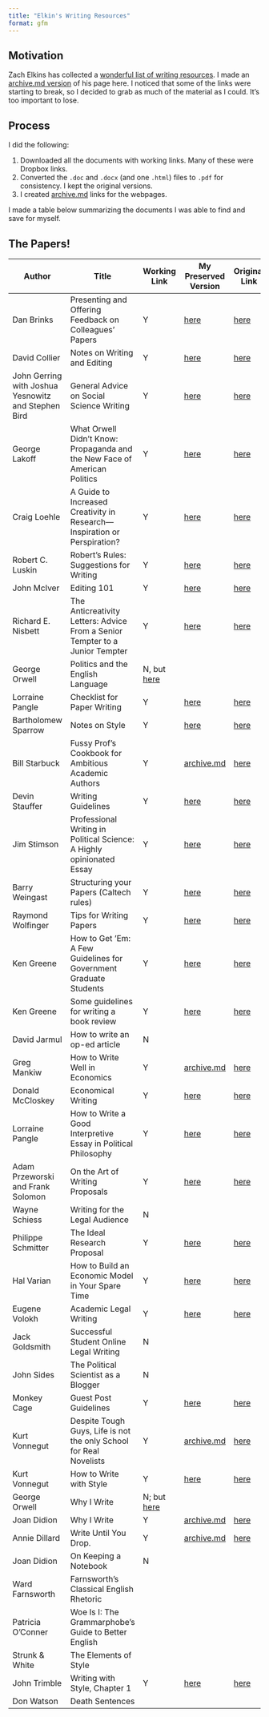 ```yaml
---
title: "Elkin's Writing Resources"
format: gfm
---
```


## Motivation

Zach Elkins has collected a [wonderful list of writing resources](https://sites.google.com/site/zachelkinstexas/me-write-pretty-some-day). I made an [archive.md version](https://archive.ph/VMkbp) of his page here. I noticed that some of the links were starting to break, so I decided to grab as much of the material as I could. It's too important to lose.

## Process

I did the following:

1.  Downloaded all the documents with working links. Many of these were Dropbox links.
2.  Converted the `.doc` and `.docx` (and one `.html`) files to `.pdf` for consistency. I kept the original versions.
3.  I created [archive.md](https://archive.md) links for the webpages.

I made a table below summarizing the documents I was able to find and save for myself.

## The Papers!

| Author | Title | Working Link | My Preserved Version | Original Link |
|-----------|---------------------------|-----------|------------|-----------|
| Dan Brinks | Presenting and Offering Feedback on Colleagues’ Papers |Y | [here](original-documents/brinks%20feedback.pdf) | [here](https://www.dropbox.com/scl/fi/m76cibwyzi5y0m5uzeo3j/brinks-feedback.docx?rlkey=00pyny30klcillgg898u5l5ae&e=1&dl=0)|
| David Collier | Notes on Writing and Editing |Y | [here](original-documents/collier%20Notes%20on%20Writing.pdf) | [here](https://www.dropbox.com/scl/fi/udednyixke0r10tkn8rhs/collier-Notes-on-Writing.doc?rlkey=9f8k0ox0bor3c48bfqwhcm14t&e=1&dl=0)|
| John Gerring with Joshua Yesnowitz and Stephen Bird | General Advice on Social Science Writing |Y | [here](original-documents/Gerring_Adviceonessaywriting.pdf) | [here](https://www.dropbox.com/scl/fi/f5cctqw8t9i1famge79ts/Gerring_Adviceonessaywriting.pdf?rlkey=6r0iir5nww4pet2o8ntza0ibn&e=1&dl=0) |
| George Lakoff | What Orwell Didn't Know: Propaganda and the New Face of American Politics |Y | [here](original-documents/lakoff07%20on%20orwell.pdf) | [here](https://www.dropbox.com/scl/fi/ulgqgiioh7nobazq2z09g/lakoff07-on-orwell.pdf?rlkey=vstoy5cjqv9xa338axjerunb5&e=1&dl=0) |
| Craig Loehle | A Guide to Increased Creativity in Research—Inspiration or Perspiration? |Y | [here](original-documents/loehle90.pdf) | [here](https://www.dropbox.com/scl/fi/ud4m8vdy36zqoh5s82b90/loehle90.pdf?rlkey=lzj4c61ktl4alhsav1agx9ph8&e=1&dl=0) |
| Robert C. Luskin | Robert’s Rules: Suggestions for Writing | Y| [here](original-documents/Robert's%20Rules%20January%2008.pdf) | [here](https://www.dropbox.com/scl/fi/xp3f1x93bvoy49lytfu3i/Robert-s-Rules-January-08.doc?rlkey=8gvr1cn4hgqwibfzgh20ng21t&e=1&dl=0) |
| John McIver | Editing 101 | Y | [here](original-documents/mciver%20Editing%20101.pdf) | [here](https://www.dropbox.com/scl/fi/89bef5ka3u3ps4rixgshk/mciver-Editing-101.doc?rlkey=n2ahc9sdsselxl5rh68jum5y3&e=1&dl=0) |
| Richard E. Nisbett | The Anticreativity Letters: Advice From a Senior Tempter to a Junior Tempter | Y | [here](original-documents/nisbett02.pdf) | [here](https://www.dropbox.com/scl/fi/wt6am4pnqruwy3cz2c141/nisbett02.pdf?rlkey=8kerft7q17znxvw6otofaakcp&e=1&dl=0) |
| George Orwell | Politics and the English Language | N, but [here](https://www.orwellfoundation.com/the-orwell-foundation/orwell/essays-and-other-works/politics-and-the-english-language/) |  |  |
| Lorraine Pangle | Checklist for Paper Writing | Y | [here](original-documents/lpangle%20essay%20checklist.pdf) | [here](https://www.dropbox.com/scl/fi/k7mwdesjwjf3mbyw2pk43/lpangle-essay-checklist.doc?rlkey=yq0qfjnoy67cl4889rsko43jt&e=1&dl=0) |
| Bartholomew Sparrow | Notes on Style | Y | [here](original-documents/sparrow%20notes%20on%20style.pdf) | [here](https://www.dropbox.com/scl/fi/bzpsrinz29lkmq8nkvpvn/sparrow-notes-on-style.doc?rlkey=w2ahrn4ev3bgfpxoi74d8n7fr&e=1&dl=0) |
| Bill Starbuck | Fussy Prof’s Cookbook for Ambitious Academic Authors | Y | [archive.md](https://archive.md/M2GOb) | [here](https://pages.stern.nyu.edu/~wstarbuc/Writing/Fussy.htm) |
| Devin Stauffer | Writing Guidelines | Y | [here](original-documents/devin%20stauffer-writing%20guidelines.pdf) | [here](https://www.dropbox.com/scl/fi/vkt5wre915v1cqlqy1j76/devin-stauffer-writing-guidelines.doc?rlkey=g2fugz5gryn85m76byg1e7xqj&e=1&dl=0) |
| Jim Stimson | Professional Writing in Political Science: A Highly opinionated Essay | Y | [here](original-documents/stimson%20writing.pdf) | [here](https://www.dropbox.com/scl/fi/ed86cilk9dtjuzbhvu9ki/stimson-writing.pdf?rlkey=uxr0kcqwlaztphfee1g0bjqfp&e=1&dl=0) |
| Barry Weingast | Structuring your Papers (Caltech rules) | Y | [here](original-documents/caltech_rules.pdf) | [here](https://www.dropbox.com/scl/fi/rvxg64gk7eyv95yeb0mnk/caltech_rules.pdf?rlkey=c9ttrmt4uvedzns9ih6wm96ou&e=1&dl=0) |
| Raymond Wolfinger | Tips for Writing Papers | Y | [here](original-documents/WolfingerAdvice.pdf) | [here](https://www.dropbox.com/scl/fi/gnlljai1qpwfwxa3bzgut/WolfingerAdvice.pdf?rlkey=8k8tkwksj10ygzm6qrkpk7vxv&e=1&dl=0) |
| Ken Greene | How to Get 'Em: A Few Guidelines for Government Graduate Students | Y | [here](original-documents/greene%20Grant%20Writing%20Guidelines%20for%20grad%20students.pdf) | [here](https://www.dropbox.com/scl/fi/9p63fcn5lrsw5rd8c088l/greene-Grant-Writing-Guidelines-for-grad-students.doc?rlkey=89vd7sbn5piuvy0dy8oseimlm&e=1&dl=0) |
| Ken Greene | Some guidelines for writing a book review | Y | [here](original-documents/greene%20book%20review%20guidelines.pdf) | [here](https://www.dropbox.com/scl/fi/wl1rr4ue8dwpo0371n9fc/greene-book-review-guidelines.docx?rlkey=bhde8jm21bgow2mtyqne43358&e=1&dl=0) |
| David Jarmul | How to write an op-ed article | N |  |  |
| Greg Mankiw | How to Write Well in Economics | Y | [archive.md](https://archive.md/W0my0) | [here](https://gregmankiw.blogspot.com/2006/10/how-to-write-well.html) |
| Donald McCloskey | Economical Writing | Y | [here](original-documents/mcloskey%20Economical%20Writing%20elkins%20comments.pdf) | [here](https://www.dropbox.com/scl/fi/pp5pbiuoo9dc7o6femv33/mcloskey-Economical-Writing-elkins-comments.pdf?rlkey=qojw0dy47h4a4kcwg54dcr7h2&e=1&dl=0) |
| Lorraine Pangle | How to Write a Good Interpretive Essay in Political Philosophy | Y | [here](original-documents/lpangle%20essay%20writing%20advice.pdf) | [here](https://www.dropbox.com/scl/fi/10mafdcbzhb6vib51k3vn/lpangle-essay-writing-advice.doc?rlkey=2j1mgbmrgykwg50me8fwmo8eh&e=1&dl=0) |
| Adam Przeworski and Frank Solomon | On the Art of Writing Proposals | Y | [here](original-documents/przeworski%20solomon%20art%20of%20writing.pdf) | [here](https://www.dropbox.com/scl/fi/7iicky5byl1ac3xs4h6u7/przeworski-solomon-art-of-writing.pdf?rlkey=vbxenmcphsdqml003p2vpr6qo&e=1&dl=0) |
| Wayne Schiess | Writing for the Legal Audience | N |  |  |
| Philippe Schmitter | The Ideal Research Proposal | Y | [here](original-documents/schmitterIdealResearchProposal.pdf) | [here](https://www.dropbox.com/scl/fi/hapkn1syfkh8oiyzriui7/schmitterIdealResearchProposal.pdf?rlkey=dxih812d070lewp17wylnk5p5&e=1&dl=0) |
| Hal Varian | How to Build an Economic Model in Your Spare Time | Y | [here](original-documents/varian97.pdf) | [here](https://www.dropbox.com/scl/fi/ywuoxkiou126vjsqop6c2/varian97.pdf?rlkey=9vjkr0pd6m2dt2sd925qtrrs8&e=1&dl=0) |
| Eugene Volokh | Academic Legal Writing | Y | [here](original-documents/volokh.pdf) | [here](https://www.dropbox.com/scl/fi/x6a9wa4ir25nwizynbenn/volokh.pdf?rlkey=k2tt0ux7ldhhd3fwc8jaxhamp&e=1&dl=0) |
| Jack Goldsmith | Successful Student Online Legal Writing | N |  |  |
| John Sides | The Political Scientist as a Blogger | N |  |  |
| Monkey Cage | Guest Post Guidelines | Y | [here](original-documents/Monkey%20Cage%20Guest%20Post%20Guidelines.pdf) | [here](https://www.dropbox.com/scl/fi/jmczjod9xzfv8aapf3nz8/Monkey-Cage-Guest-Post-Guidelines.pdf?rlkey=m3vmwnhqyjo9c7dpp84rhgyds&e=1&dl=0) |
| Kurt Vonnegut | Despite Tough Guys, Life is not the only School for Real Novelists | Y | [archive.md](https://archive.md/mOLLE) | [here](https://archive.nytimes.com/www.nytimes.com/library/books/052499vonnegut-writing.html) |
| Kurt Vonnegut | How to Write with Style | Y | [here](original-documents/pc-24-66-vonnegut.pdf) | [here](https://kmh-lanl.hansonhub.com/pc-24-66-vonnegut.pdf) |
| George Orwell | Why I Write | N; but [here](https://www.orwellfoundation.com/the-orwell-foundation/orwell/essays-and-other-works/why-i-write/) |  | |
| Joan Didion | Why I Write | Y | [archive.md](https://archive.md/xCIgw) | [here](https://genius.com/Joan-didion-why-i-write-annotated) |
| Annie Dillard | Write Until You Drop. | Y | [archive.md](https://archive.md/mTm5e) | [here](https://archive.nytimes.com/www.nytimes.com/books/99/03/28/specials/dillard-drop.html) |
| Joan Didion | On Keeping a Notebook | N |  |   |
| Ward Farnsworth | Farnsworth's Classical English Rhetoric | |  | |
| Patricia O’Conner | Woe Is I: The Grammarphobe's Guide to Better English |  |  |  |
| Strunk & White | The Elements of Style |  | |  |
| John Trimble | Writing with Style, Chapter 1 | Y | [here](original-documents/trimble%20chapter%201.pdf) | [here](https://www.dropbox.com/scl/fi/m59v1cosqrppb1kb7mnig/trimble-chapter-1.pdf?rlkey=u07ahqoltcz3lq8zdht1k01v2&e=1&dl=0) |
| Don Watson | Death Sentences |  |  |  |

